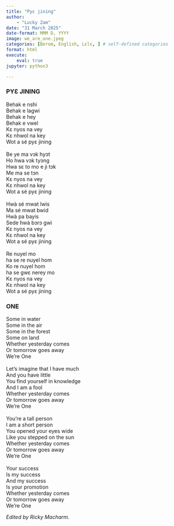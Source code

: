```yaml
---
title: "Pyɛ jining"
author: 
    - "Lucky Zam"
date: "31 March 2025"
date-format: MMM D, YYYY
image: we_are_one.jpeg
categories: [Berom, English, Lɛlɛ, ] # self-defined categories
format: html
execute:
    eval: true
jupyter: python3

---
```


:::: {.panel-tabset}

### PYƐ JINING
Behak e nshi<br>
Behak e lagwi<br>
Behak e hey<br>
Behak e vwel<br>
Kɛ nyos na vey<br>
Kɛ nhwol na key<br>
Wot a sé pyɛ jining<br>
<br>
Be ye ma vɔk hyɔt<br>
Ho hwa vɔk tyɔng<br>
Hwa sɛ to mo e ji tɔk<br>
Me ma se tɔn<br>
Kɛ nyos na vey<br>
Kɛ nhwol na key<br>
Wot a sé pyɛ jining<br>
<br>
Hwà sé mwat lwis<br>
Ma sé mwat bwid<br>
Hwà pa bayis<br>
Sede hwà bɔrɔ gwi<br>
Kɛ nyos na vey<br>
Kɛ nhwol na key<br>
Wot a sé pyɛ jining<br>
<br>
Re nuyel mo<br>
ha se re nuyel hom<br>
Ko re nuyel hom<br>
ha se gwɛ nerey mo<br>
Kɛ nyos na vey<br>
Kɛ nhwol na key<br>
Wot a sé pyɛ jining<br>


### ONE
Some in water<br>
Some in the air<br>
Some in the forest<br>
Some on land<br>
Whether yesterday comes<br>
Or tomorrow goes away<br>
We're One<br>
<br>
Let's imagine that I have much<br>
And you have little<br>
You find yourself in knowledge<br>
And I am a fool<br>
Whether yesterday comes<br>
Or tomorrow goes away<br>
We're One<br>
<br>
You're a tall person<br>
I am a short person<br>
You opened your eyes wide<br>
Like you stepped on the sun<br>
Whether yesterday comes<br>
Or tomorrow goes away<br>
We're One<br>
<br>
Your success<br>
Is my success<br>
And my success<br>
Is your promotion<br>
Whether yesterday comes<br>
Or tomorrow goes away<br>
We're One<br>
::::

*Edited by Ricky Macharm.*




